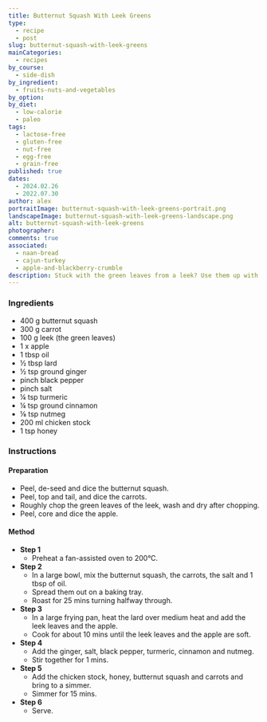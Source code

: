 ```yaml
---
title: Butternut Squash With Leek Greens
type:
  - recipe
  - post
slug: butternut-squash-with-leek-greens
mainCategories:
  - recipes
by_course:
  - side-dish
by_ingredient:
  - fruits-nuts-and-vegetables
by_option:
by_diet:
  - low-calorie
  - paleo
tags:
  - lactose-free
  - gluten-free
  - nut-free
  - egg-free
  - grain-free
published: true
dates:
  - 2024.02.26
  - 2022.07.30
author: alex
portraitImage: butternut-squash-with-leek-greens-portrait.png
landscapeImage: butternut-squash-with-leek-greens-landscape.png
alt: butternut-squash-with-leek-greens
photographer:
comments: true
associated:
  - naan-bread
  - cajun-turkey
  - apple-and-blackberry-crumble
description: Stuck with the green leaves from a leek? Use them up with this recipe. I liked it.
---
```


<Ingredients>

### Ingredients

- 400 g butternut squash
- 300 g carrot
- 100 g leek (the green leaves)
- 1 x apple
- 1 tbsp oil
- ½ tbsp lard
- ½ tsp ground ginger
- pinch black pepper
- pinch salt
- ¼ tsp turmeric
- ¼ tsp ground cinnamon
- ⅛ tsp nutmeg
- 200 ml chicken stock
- 1 tsp honey

</Ingredients>

<Instructions>

### Instructions

#### Preparation

- Peel, de-seed and dice the butternut squash.
- Peel, top and tail, and dice the carrots.
- Roughly chop the green leaves of the leek, wash and dry after chopping.
- Peel, core and dice the apple.

#### Method

- **Step 1**
  - Preheat a fan-assisted oven to 200°C.
- **Step 2**
  - In a large bowl, mix the butternut squash, the carrots, the salt and 1 tbsp of oil.
  - Spread them out on a baking tray.
  - Roast for 25 mins turning halfway through.
- **Step 3**
  - In a large frying pan, heat the lard over medium heat and add the leek leaves and the apple.
  - Cook for about 10 mins until the leek leaves and the apple are soft.
- **Step 4**
  - Add the ginger, salt, black pepper, turmeric, cinnamon and nutmeg.
  - Stir together for 1 mins.
- **Step 5**
  - Add the chicken stock, honey, butternut squash and carrots and bring to a simmer.
  - Simmer for 15 mins.
- **Step 6**
  - Serve.

</Instructions>
